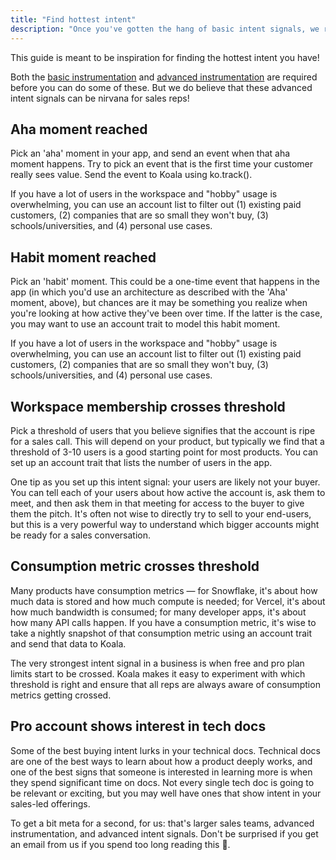 ```yaml
---
title: "Find hottest intent"
description: "Once you've gotten the hang of basic intent signals, we recommend setting up these advanced intent signals to find your very hottest leads!"
---
```


This guide is meant to be inspiration for finding the hottest intent you have!

<Note>
  Both the <a href="/get-started/quick-start">basic instrumentation</a> and <a href="/admin-guides/advanced-instrumentation">advanced instrumentation</a> are required before you can do some of these. But we do believe that these advanced intent signals can be nirvana for sales reps!
</Note>

## Aha moment reached
Pick an 'aha' moment in your app, and send an event when that aha moment happens. Try to pick an event that is the first time your customer really sees value. Send the event to Koala using ko.track().

If you have a lot of users in the workspace and "hobby" usage is overwhelming, you can use an account list to filter out (1) existing paid customers, (2) companies that are so small they won't buy, (3) schools/universities, and (4) personal use cases.

## Habit moment reached

Pick an 'habit' moment. This could be a one-time event that happens in the app (in which you'd use an architecture as described with the 'Aha' moment, above), but chances are it may be something you realize when you're looking at how active they've been over time. If the latter is the case, you may want to use an account trait to model this habit moment.

If you have a lot of users in the workspace and "hobby" usage is overwhelming, you can use an account list to filter out (1) existing paid customers, (2) companies that are so small they won't buy, (3) schools/universities, and (4) personal use cases.

## Workspace membership crosses threshold

Pick a threshold of users that you believe signifies that the account is ripe for a sales call. This will depend on your product, but typically we find that a threshold of 3-10 users is a good starting point for most products. You can set up an account trait that lists the number of users in the app.

One tip as you set up this intent signal: your users are likely not your buyer. You can tell each of your users about how active the account is, ask them to meet, and then ask them in that meeting for access to the buyer to give them the pitch. It's often not wise to directly try to sell to your end-users, but this is a very powerful way to understand which bigger accounts might be ready for a sales conversation.

## Consumption metric crosses threshold

Many products have consumption metrics — for Snowflake, it's about how much data is stored and how much compute is needed; for Vercel, it's about how much bandwidth is consumed; for many developer apps, it's about how many API calls happen. If you have a consumption metric, it's wise to take a nightly snapshot of that consumption metric using an account trait and send that data to Koala. 

The very strongest intent signal in a business is when free and pro plan limits start to be crossed. Koala makes it easy to experiment with which threshold is right and ensure that all reps are always aware of consumption metrics getting crossed.

## Pro account shows interest in tech docs

Some of the best buying intent lurks in your technical docs. Technical docs are one of the best ways to learn about how a product deeply works, and one of the best signs that someone is interested in learning more is when they spend significant time on docs. Not every single tech doc is going to be relevant or exciting, but you may well have ones that show intent in your sales-led offerings.

To get a bit meta for a second, for us: that's larger sales teams, advanced instrumentation, and advanced intent signals. Don't be surprised if you get an email from us if you spend too long reading this 👀.

